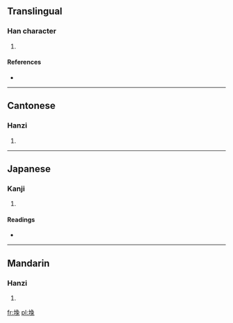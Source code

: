 ==Translingual==

===Han character===
{{Han char|rn=32|rad=土|as=08|sn=11|four=4711<sub>3</sub>|canj=土弓日戈 (GNAI)}}

# {{defn|Han|sort=土08}}

====References====
* {{Han ref|kx=0232.181|dkj=05232|hdz=10456.010|uh=580D|ud=22541|bh=D4CB|bd=54475}}

----

==Cantonese==

===Hanzi===
{{yue-hanzi|jyut=|y=tou3}}

# {{defn|Cantonese|sort=土08}}

----

==Japanese==

===Kanji===
{{ja-kanji|grade=|rs=土08}}

# {{defn|Japanese|sort=土08}}

====Readings====
* {{ja-readings|on=[[と]] (to)|kun=}}

----

==Mandarin==

===Hanzi===
{{cmn-hanzi|pin=[[tù]] ([[tu4]])|wg=t'u<sup>4</sup>}}

# {{defn|Mandarin|sort=土08}}

[[fr:堍]]
[[pl:堍]]